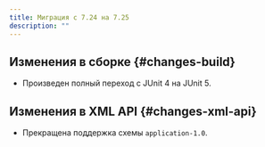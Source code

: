 ```yaml
---
title: Миграция с 7.24 на 7.25
description: ""
---
```


## Изменения в сборке {#changes-build}

- Произведен полный переход с JUnit 4 на JUnit 5.

## Изменения в XML API {#changes-xml-api}

- Прекращена поддержка схемы `application-1.0`.
